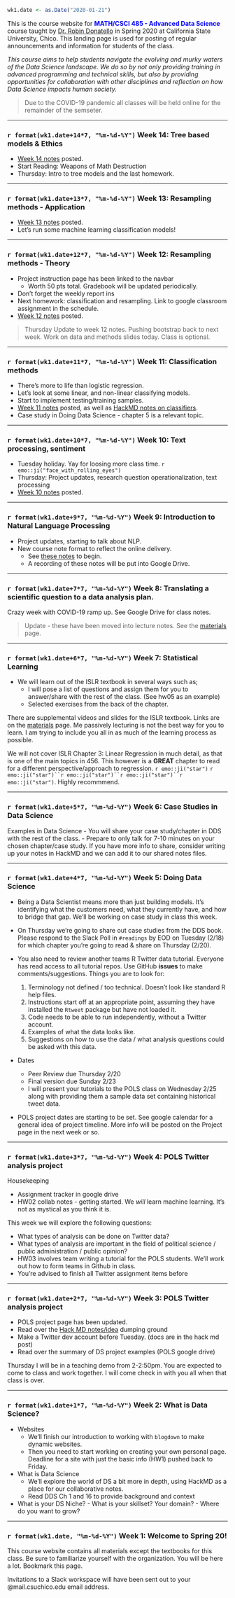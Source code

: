 ```r
wk1.date <- as.Date("2020-01-21")
```

This is the course website for <span style="color:blue">**MATH/CSCI 485 - Advanced Data Science**</span> course taught by [Dr. Robin Donatello](www.norcalbiostat.com) in Spring 2020 at California State University, Chico. This landing page is used for posting of regular announcements and information for students of the class. 

_This course aims to help students navigate the evolving and murky waters of the Data Science landscape. We do so by not only providing training in advanced programming and technical skills, but also by providing opportunities for collaboration with other disciplines and reflection on how Data Science impacts human society._

> Due to the COVID-19 pandemic all classes will be held online for the remainder of the semseter. 


----

### `r format(wk1.date+14*7, "%m-%d-%Y")` Week 14: Tree based models & Ethics

* [Week 14 notes](lec/wk14-notes.html) posted.
* Start Reading: Weapons of Math Destruction 
* Thursday: Intro to tree models and the last homework. 

----

### `r format(wk1.date+13*7, "%m-%d-%Y")` Week 13: Resampling methods - Application

* [Week 13 notes](lec/wk13-notes.html) posted.
* Let's run some machine learning classification models!

----

### `r format(wk1.date+12*7, "%m-%d-%Y")` Week 12: Resampling methods - Theory

* Project instruction page has been linked to the navbar
    - Worth 50 pts total. Gradebook will be updated periodically. 
* Don't forget the weekly report ins
* Next homework: classification and resampling. Link to google classroom assignment in the schedule.
* [Week 12 notes](lec/wk12-notes.html) posted.

> Thursday Update to week 12 notes. Pushing bootstrap back to next week. Work on data and methods slides today. Class is optional.

----

### `r format(wk1.date+11*7, "%m-%d-%Y")` Week 11: Classification methods

* There's more to life than logistic regression. 
* Let's look at some linear, and non-linear classifying models. 
* Start to implement testing/training samples. 
* [Week 11 notes](lec/wk11-notes.html) posted, as well as [HackMD notes on classifiers](https://hackmd.io/@norcalbiostat/lec03_classifiers). 
* Case study in Doing Data Science - chapter 5 is a relevant topic. 

----

### `r format(wk1.date+10*7, "%m-%d-%Y")` Week 10: Text processing, sentiment

* Tuesday holiday. Yay for loosing more class time. `r emo::ji("face_with_rolling_eyes")`
* Thursday: Project updates, research question operationalization, text processing
* [Week 10 notes](lec/wk10-notes.html) posted. 

----

### `r format(wk1.date+9*7, "%m-%d-%Y")` Week 9: Introduction to Natural Language Processing

* Project updates, starting to talk about NLP. 
* New course note format to reflect the online delivery. 
    - See [these notes](lec/wk9-notes.html) to begin. 
    - A recording of these notes will be put into Google Drive. 

----

### `r format(wk1.date+7*7, "%m-%d-%Y")` Week 8: Translating a scientific question to a data analysis plan. 

Crazy week with COVID-19 ramp up. 
See Google Drive for class notes. 

> Update - these have been moved into lecture notes. See the [materials](materials.html) page. 

----

### `r format(wk1.date+6*7, "%m-%d-%Y")` Week 7: Statistical Learning

     
* We will learn out of the ISLR textbook in several ways such as;  
    - I will pose a list of questions and assign them for you to answer/share with the rest of the class. (See hw05 as an example)
    - Selected exercises from the back of the chapter.

There are supplemental videos and slides for the ISLR textbook. Links are on the [materials](materials.html) page. Me passively lecturing is not the best way for you to learn. I am trying to include you all in as much of the learning process as possible. 

We will not cover ISLR Chapter 3: Linear Regression in much detail, as that is one of the main topics in 456. This however is a **GREAT** chapter to read for a different perspective/approach to regression. `r emo::ji("star")` `r emo::ji("star")``r emo::ji("star")``r emo::ji("star")``r emo::ji("star")`. Highly recommmend. 

----

### `r format(wk1.date+5*7, "%m-%d-%Y")` Week 6: Case Studies in Data Science

Examples in Data Science
  - You will share your case study/chapter in DDS with the rest of the class. 
  - Prepare to only talk for 7-10 minutes on your chosen chapter/case study. If you have more info 
    to share, consider writing up your notes in HackMD and we can add it to our shared notes files.
   

----

### `r format(wk1.date+4*7, "%m-%d-%Y")` Week 5: Doing Data Science

* Being a Data Scientist means more than just building models. It's identifying what the customers need, what they currently have, and how to bridge that gap. We'll be working on case study in class this week. 

* On Thursday we're going to share out case studies from the DDS book. Please respond to the Slack Poll in `#readings` by EOD on Tuesday (2/18) for which chapter you're going to read & share on Thursday (2/20). 

* You also need to review another teams R Twitter data tutorial. Everyone has read access to all tutorial repos. Use GitHub **issues** to make comments/suggestions.  Things you are to look for: 

    1. Terminology not defined / too technical. Doesn't look like standard R help files. 
    2. Instructions start off at an appropriate point, assuming they have installed the `Rtweet` package but have not loaded it. 
    3. Code needs to be able to run independently, without a Twitter account. 
    4. Examples of what the data looks like. 
    5. Suggestions on how to use the data / what analysis questions could be asked with this data. 


* Dates
    - Peer Review due Thursday 2/20
    - Final version due Sunday 2/23
    - I will present your tutorials to the POLS class on Wednesday 2/25 along with providing them a sample data set containing historical tweet data. 

* POLS project dates are starting to be set. See google calendar for a general idea of project timeline. More info will be posted on the Project page in the next week or so. 


----

### `r format(wk1.date+3*7, "%m-%d-%Y")` Week 4: POLS Twitter analysis project

Housekeeping

* Assignment tracker in google drive
* HW02 collab notes - getting started. We *will* learn machine learning. It's not as mystical as you think it is.  

This week we will explore the following questions: 

* What types of analysis can be done on Twitter data? 
* What types of analysis are important in the field of political science / public administration / public opinion? 
* HW03 involves team writing a tutorial for the POLS students. We'll work out how to form teams in Github in class. 
* You're advised to finish all Twitter assignment items before 

----

### `r format(wk1.date+2*7, "%m-%d-%Y")` Week 3: POLS Twitter analysis project 

* POLS project page has been updated. 
* Read over the [Hack MD notes/idea](https://hackmd.io/@norcalbiostat/data485-twitter) dumping ground
* Make a Twitter dev account before Tuesday. (docs are in the hack md post)
* Read over the summary of DS project examples (POLS google drive)
    
Thursday I will be in a teaching demo from 2-2:50pm. You are expected to come to class and work together. 
I will come check in with you all when that class is over. 

----


### `r format(wk1.date+1*7, "%m-%d-%Y")` Week 2: What is Data Science? 

* Websites
    - We'll finish our introduction to working with `blogdown` to make dynamic websites. 
    - Then you need to start working on creating your own personal page. Deadline for a site with just the basic info (HW1) pushed back to Friday. 

* What is Data Science
    - We'll explore the world of DS a bit more in depth, using HackMD as a place for our collaborative notes.
    - Read DDS Ch 1 and 16 to provide background and context

* What is your DS Niche? 
        - What is your skillset? Your domain? 
        - Where do you want to grow? 

----

### `r format(wk1.date, "%m-%d-%Y")` Week 1: Welcome to Spring 20!

This course website contains all materials except the textbooks for this class. Be sure to familiarize yourself with the organization. You will be here a lot. Bookmark this page.

Invitations to a Slack workspace will have been sent out to your @mail.csuchico.edu email address. 

